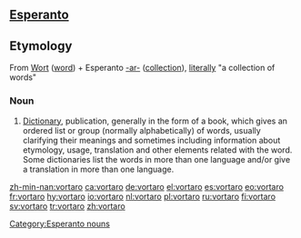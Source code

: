 ==[[Esperanto]]==
==Etymology==
From {{G.}} [[Wort]] ([[word]]) + Esperanto [[-ar-]] ([[collection]]), [[literally]] "a collection of words"
===Noun===
{{eo-noun}}
# [[Dictionary]], publication, generally in the form of a book, which gives an ordered list or group (normally alphabetically) of words, usually clarifying their meanings and sometimes including information about etymology, usage, translation and other elements related with the word. Some dictionaries list the words in more than one language and/or give a translation in more than one language.

<!-- (eo) Publikigo, ĝenerale en formo de libro, kiu donas ordigitan liston aŭ aron ( normale alfabete ) de vortoj, kutime klarigante iliajn signifiojn kaj iufoje enhavante informon pri etimologio, uzo, traduko kaj aliaj elementoj rilataj kun la vorto. Iuj vortaroj listigas la vortojn en pli ol unu lingvo kaŭ donas tradukon en pli ol unu lingvo.-->

[[Category:Esperanto nouns]]

[[zh-min-nan:vortaro]]
[[ca:vortaro]]
[[de:vortaro]]
[[el:vortaro]]
[[es:vortaro]]
[[eo:vortaro]]
[[fr:vortaro]]
[[hy:vortaro]]
[[io:vortaro]]
[[nl:vortaro]]
[[pl:vortaro]]
[[ru:vortaro]]
[[fi:vortaro]]
[[sv:vortaro]]
[[tr:vortaro]]
[[zh:vortaro]]